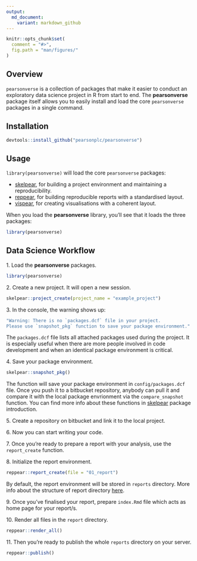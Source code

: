 ```yaml
---
output:
  md_document:
    variant: markdown_github
---
```



```r
knitr::opts_chunk$set(
  comment = "#>",
  fig.path = "man/figures/"
)
```

Overview
------------

`pearsonverse` is a collection of packages that make it easier to conduct an exploratory data science project in R from start to end. The __pearsonverse__ package itself allows you to easily install and load the core `pearsonverse` packages in a single command.

Installation
------------

```r
devtools::install_github("pearsonplc/pearsonverse")
```

Usage
------------

`library(pearsonverse)` will load the core `pearsonverse` packages:

-  <a href = "https://github.com/pearsonplc/skelpear" target = "_blank">skelpear</a>, for building a project environment and maintaining a reproducibility.
-  <a href = "https://github.com/pearsonplc/reppear" target = "_blank">reppear</a>, for building reproducible reports with a standardised layout.
-  <a href = "https://github.com/pearsonplc/vispear" target = "_blank">vispear</a>, for creating visualisations with a coherent layout.

When you load the __pearsonverse__ library, you'll see that it loads the three packages:

```r
library(pearsonverse)
```

Data Science Workflow
------------

1.&nbsp;Load the __pearsonverse__ packages.

```r
library(pearsonverse)
```

2.&nbsp;Create a new project. It will open a new session.

```r
skelpear::project_create(project_name = "example_project")
```

3.&nbsp;In the console, the warning shows up:

```r
"Warning: There is no `packages.dcf` file in your project. 
Please use `snapshot_pkg` function to save your package environment."
```

The `packages.dcf` file lists all attached packages used during the project. It is especially useful when there are more people involved in code development and when an identical package environment is critical.

4.&nbsp;Save your package environment.

```r
skelpear::snapshot_pkg()
```

The function will save your package environment in `config/packages.dcf` file. Once you push it to a bitbucket repository, anybody can pull it and compare it with the local package envrionment via the `compare_snapshot` function. You can find more info about these functions in  <a href = "https://github.com/pearsonplc/skelpear" target = "_blank">skelpear</a> package introduction.

5.&nbsp;Create a repository on bitbucket and link it to the local project.

6.&nbsp;Now you can start writing your code. 

7.&nbsp;Once you're ready to prepare a report with your analysis, use the `report_create` function.

8.&nbsp;Initialize the report environment.
```r
reppear::report_create(file = "01_report")
```

By default, the report environment will be stored in `reports` directory. More info about the structure of report directory  <a href = "https://github.com/pearsonplc/reppear" target = "_blank">here</a>.


9.&nbsp;Once you've finalised your report, prepare `index.Rmd` file which acts as home page for your report/s.

10.&nbsp;Render all files in the `report` directory.

```r
reppear::render_all()
```

11.&nbsp;Then you're ready to publish the whole `reports` directory on your server.

```r
reppear::publish()
```
